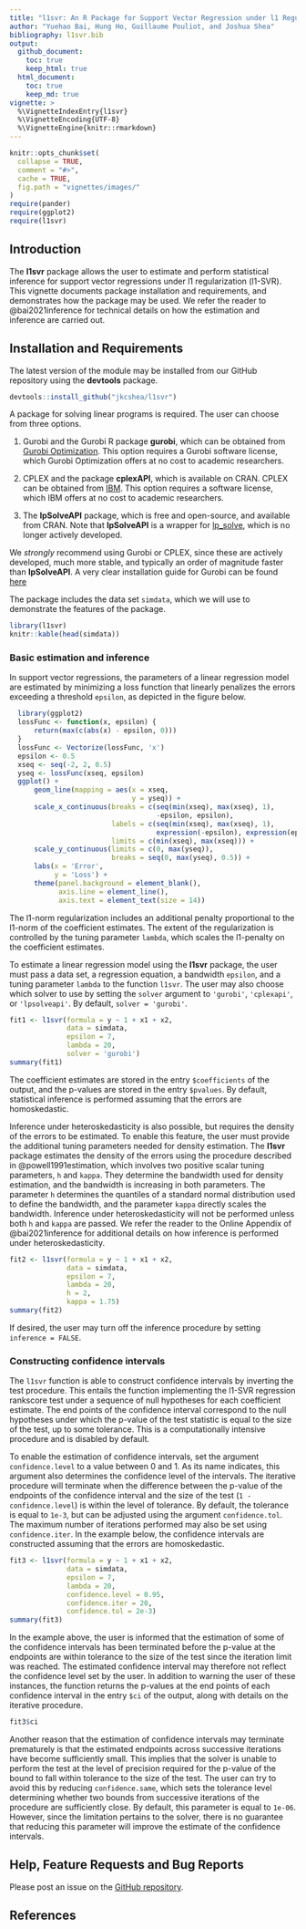```yaml
---
title: "l1svr: An R Package for Support Vector Regression under l1 Regularization"
author: "Yuehao Bai, Hung Ho, Guillaume Pouliot, and Joshua Shea"
bibliography: l1svr.bib
output:
  github_document:
    toc: true
    keep_html: true
  html_document:
    toc: true
    keep_md: true
vignette: >
  %\VignetteIndexEntry{l1svr}
  %\VignetteEncoding{UTF-8}
  %\VignetteEngine{knitr::rmarkdown}
---
```


```r
knitr::opts_chunk$set(
  collapse = TRUE,
  comment = "#>",
  cache = TRUE,
  fig.path = "vignettes/images/"
)
require(pander)
require(ggplot2)
require(l1svr)
```

## Introduction

The **l1svr** package allows the user to estimate and perform statistical inference for support vector regressions under l1 regularization (l1-SVR).
This vignette documents package installation and requirements, and demonstrates how the package may be used.
We refer the reader to @bai2021inference for technical details on how the estimation and inference are carried out.

## Installation and Requirements

<!-- **l1svr** can be installed from CRAN via -->
<!-- ```{r eval = FALSE} -->
<!-- install.packages("l1svr") -->
<!-- ``` -->

The latest version of the module may be installed from our GitHub repository using the **devtools** package.

```r
devtools::install_github("jkcshea/l1svr")
```

A package for solving linear programs is required.
The user can choose from three options.

1. Gurobi and the Gurobi R package **gurobi**, which can be obtained from [Gurobi Optimization](http://www.gurobi.com/index).
   This option requires a Gurobi software license, which Gurobi Optimization offers at no cost to academic researchers.
   
2. CPLEX and the package **cplexAPI**,  which is available on CRAN.
   CPLEX can be obtained from [IBM](https://www.ibm.com/analytics/cplex-optimizer).
   This option requires a software license, which IBM offers at no cost to academic researchers.
   
3. The **lpSolveAPI** package, which is free and open-source, and available from CRAN.
   Note that **lpSolveAPI** is a wrapper for [lp_solve](http://lpsolve.sourceforge.net/5.5/), which is no longer actively developed.

We _strongly_ recommend using Gurobi or CPLEX, since these are actively developed, much more stable, and typically an order of magnitude faster than **lpSolveAPI**.
A very clear installation guide for Gurobi can be found [here](https://cran.r-project.org/package=prioritizr/vignettes/gurobi_installation.html)

The package includes the data set `simdata`, which we will use to demonstrate the features of the package.

```r
library(l1svr)
knitr::kable(head(simdata))
```


### Basic estimation and inference

In support vector regressions, the parameters of a linear regression model are estimated by minimizing a loss function that linearly penalizes the errors exceeding a threshold `epsilon`, as depicted in the figure below.

```r
  library(ggplot2)
  lossFunc <- function(x, epsilon) {
      return(max(c(abs(x) - epsilon, 0)))
  }
  lossFunc <- Vectorize(lossFunc, 'x')
  epsilon <- 0.5
  xseq <- seq(-2, 2, 0.5)
  yseq <- lossFunc(xseq, epsilon)
  ggplot() +
      geom_line(mapping = aes(x = xseq,
                              y = yseq)) +
      scale_x_continuous(breaks = c(seq(min(xseq), max(xseq), 1),
                                    -epsilon, epsilon),
                         labels = c(seq(min(xseq), max(xseq), 1),
                                    expression(-epsilon), expression(epsilon)),
                         limits = c(min(xseq), max(xseq))) +
      scale_y_continuous(limits = c(0, max(yseq)),
                         breaks = seq(0, max(yseq), 0.5)) +
      labs(x = 'Error',
           y = 'Loss') +
      theme(panel.background = element_blank(),
            axis.line = element_line(),
            axis.text = element_text(size = 14))
```

The l1-norm regularization includes an additional penalty proportional to the l1-norm of the coefficient estimates.
The extent of the regularization is controlled by the tuning parameter `lambda`, which scales the l1-penalty on the coefficient estimates.

To estimate a linear regression model using the **l1svr** package, the user must pass a data set, a regression equation, a bandwidth `epsilon`, and a tuning parameter `lambda` to the function `l1svr`.
The user may also choose which solver to use by setting the `solver` argument to `'gurobi'`, `'cplexapi'`, or `'lpsolveapi'`. 
By default, `solver = 'gurobi'`.

```r
fit1 <- l1svr(formula = y ~ 1 + x1 + x2,
              data = simdata,
              epsilon = 7,
              lambda = 20,
              solver = 'gurobi')
summary(fit1)
```

The coefficient estimates are stored in the entry `$coefficients` of the output, and the p-values are stored in the entry `$pvalues`.
By default, statistical inference is performed assuming that the errors are homoskedastic.

Inference under heteroskedasticity is also possible, but requires the density of the errors to be estimated.
To enable this feature, the user must provide the additional tuning parameters needed for density estimation.
The **l1svr** package estimates the density of the errors using the procedure described in @powell1991estimation, which involves two positive  scalar tuning parameters, `h` and `kappa`.
They determine the bandwidth used for density estimation, and the bandwidth is increasing in both parameters. 
The parameter `h` determines the quantiles of a standard normal distribution used to define the bandwidth, and the parameter `kappa` directly scales the bandwidth.
Inference under heteroskedasticity will not be performed unless both `h` and `kappa` are passed.
We refer the reader to the Online Appendix of @bai2021inference for additional details on how inference is performed under heteroskedasticity.

```r
fit2 <- l1svr(formula = y ~ 1 + x1 + x2,
              data = simdata,
              epsilon = 7,
              lambda = 20,
              h = 2,
              kappa = 1.75)
summary(fit2)
```

If desired, the user may turn off the inference procedure by setting `inference = FALSE`.

### Constructing confidence intervals

The `l1svr` function is able to construct confidence intervals by inverting the test procedure.
This entails the function implementing the l1-SVR regression rankscore test under a sequence of null hypotheses for each coefficient estimate.
The end points of the confidence interval correspond to the null hypotheses under which the p-value of the test statistic is equal to the size of the test, up to some tolerance.
This is a computationally intensive procedure and is disabled by default.

To enable the estimation of confidence intervals, set the argument `confidence.level` to a value between 0 and 1.
As its name indicates, this argument also determines the confidence level of the intervals.
The iterative procedure will terminate when the difference between the p-value of the endpoints of the confidence interval and the size of the test (`1 - confidence.level`) is within the level of tolerance.
By default, the tolerance is equal to `1e-3`, but can be adjusted using the argument `confidence.tol`.
The maximum number of iterations performed may also be set using `confidence.iter`.
In the example below, the confidence intervals are constructed assuming that the errors are homoskedastic.

```r
fit3 <- l1svr(formula = y ~ 1 + x1 + x2,
              data = simdata,
              epsilon = 7,
              lambda = 20,
              confidence.level = 0.95,
              confidence.iter = 20,
              confidence.tol = 2e-3)
summary(fit3)
```


In the example above, the user is informed that the estimation of some of the confidence intervals has been terminated before the p-value at the endpoints are within tolerance to the size of the test since the iteration limit was reached.
The estimated confidence interval may therefore not reflect the confidence level set by the user.
In addition to warning the user of these instances, the function returns the p-values at the end points of each confidence interval in the entry `$ci` of the output, along with details on the iterative procedure.

```r
fit3$ci
```

Another reason that the estimation of confidence intervals may terminate prematurely is that the estimated endpoints across successive iterations have become sufficiently small.
This implies that the solver is unable to perform the test at the level of precision required for the p-value of the bound to fall within tolerance to the size of the test.
The user can try to avoid this by reducing `confidence.same`, which sets the tolerance level determining whether two bounds from successive iterations of the procedure are sufficiently close.
By default, this parameter is equal to `1e-06`.
However, since the limitation pertains to the solver, there is no guarantee that reducing this parameter will improve the estimate of the confidence intervals.

## Help, Feature Requests and Bug Reports

Please post an issue on the [GitHub repository](https://github.com/jkcshea/l1svr/issues).

## References
